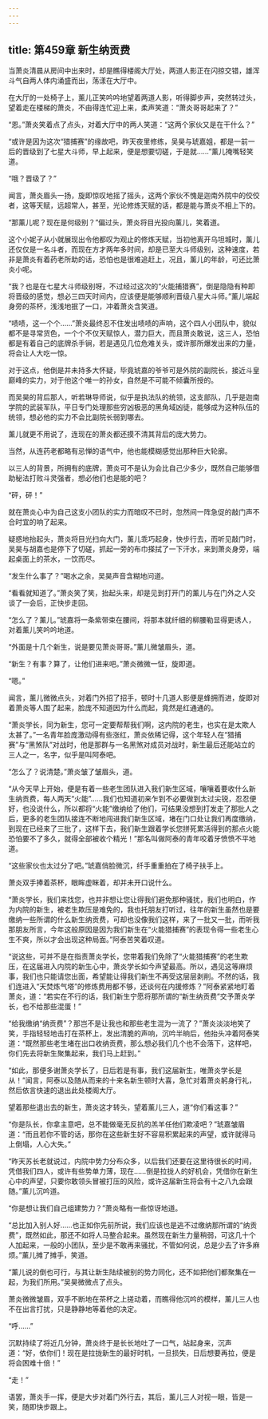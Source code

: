 ```yaml
---
---
---
```

title: 第459章 新生纳贡费
---



当萧炎清晨从房间中出来时，却是瞧得楼阁大厅处，两道人影正在闪掠交错，雄浑斗气自两人体内涌盛而出，荡漾在大厅中。

在大厅的一处椅子上，薰儿正笑吟吟地望着两道人影，听得脚步声，突然转过头，望着走在楼梯的萧炎，不由得连忙迎上来，柔声笑道：“萧炎哥哥起来了？”

“恩。”萧炎笑着点了点头，对着大厅中的两人笑道：“这两个家伙又是在干什么？”

“或许是因为这次“猎捕赛”的缘故吧，昨天夜里修练，吴昊与琥嘉姐，都是一前一后的晋级到了七星大斗师，早上起来，便是想要切磋，于是就……”薰儿掩嘴轻笑道。

“哦？晋级了？”

闻言，萧炎眉头一扬，旋即惊叹地摇了摇头，这两个家伙不愧是迦南外院中的佼佼者，这等天赋，远超常人，甚至，光论修炼天赋的话，都是能与萧炎不相上下的。

“那薰儿呢？现在是何级别？”偏过头，萧炎将目光投向薰儿，笑着道。

这个小妮子从小就展现出令他都叹为观止的修炼天赋，当初他离开乌坦城时，薰儿还仅仅是一名斗者，而现在方才两年多时间，却是已至大斗师级别，这种速度，若非是萧炎有着药老所助的话，恐怕也是很难追赶上，况且，薰儿的年龄，可还比萧炎小呢。

“我？也是在七星大斗师级别呀，不过经过这次的“火能捕猎赛”，倒是隐隐有种即将晋级的感觉，想必三四天时间内，应该便是能够顺利晋级八星大斗师。”薰儿端起身旁的茶杯，浅浅地抿了一口，冲着萧炎含笑道。

“啧啧，这一个个……”萧炎最终忍不住发出啧啧的声响，这个四人小团队中，貌似都不是寻常货色，一个个不仅天赋惊人，潜力巨大，而且萧炎敢说，这三人，恐怕都是有着自己的底牌杀手锏，若是遇见几位危难关头，或许那所爆发出来的力量，将会让人大吃一惊。

对于这点，他倒是并未持多大怀疑，毕竟琥嘉的爷爷可是外院的副院长，接近斗皇巅峰的实力，对于他这个唯一的孙女，自然是不可能不倾囊所授的。

而吴昊的背后那人，听若琳导师说，似乎是执法队的统领，这支部队，几乎是迦南学院的武装军队，平日专门处理那些穷凶极恶的黑角域凶徒，能够成为这种队伍的统领，想必他的实力不会比副院长弱到哪去。

薰儿就更不用说了，连现在的萧炎都还摸不清其背后的庞大势力。

当然，从连药老都略有忌惮的语气中，他也能模糊感觉出那种巨大轮廓。

以三人的背景，所拥有的底牌，萧炎可不是认为会比自己少多少，既然自己能够借助秘法打败斗灵强者，想必他们也是能的吧？

“砰，砰！”

就在萧炎心中为自己这支小团队的实力而暗叹不已时，忽然间一阵急促的敲门声不合时宜的响了起来。

疑惑地抬起头，萧炎将目光扫向大门，薰儿乖巧起身，快步行去，而听见敲门时，吴昊与胡嘉也是停下了切磋，抓起一旁的布巾搽拭了一下汗水，来到萧炎身旁，端起桌面上的茶水，一饮而尽。

“发生什么事了？”喝水之余，吴昊声音含糊地问道。

“看看就知道了。”萧炎笑了笑，抬起头来，却是见到打开门的薰儿与在门外之人交谈了一会后，正快步走回。

“怎么了？薰儿。”琥嘉将一条紫带束在腰间，将那本就纤细的柳腰勒显得更诱人，对着薰儿笑吟吟地道。

“外面是十几个新生，说是要见萧炎哥哥。”薰儿微皱眉头，道。

“新生？有事？算了，让他们进来吧。”萧炎微微一怔，旋即道。

“嗯。”

闻言，薰儿微微点头，对着门外招了招手，顿时十几道人影便是蜂拥而进，旋即对着萧炎等人围了起来，脸庞不知道因为什么而起，竟然是红通通的。

“萧炎学长，同为新生，您可一定要帮帮我们啊，这内院的老生，也实在是太欺人太甚了。”一名青年脸庞激动得有些涨红，萧炎依稀记得，这个年轻人在“猎捕赛”与“黑煞队”对战时，他是那群与一名黑煞对成员对战时，新生最后还能站立的三人之一，名字，似乎是叫阿泰吧。

“怎么了？说清楚。”萧炎皱了皱眉头，道。

“从今天早上开始，便是有着一些老生团队进入我们新生区域，嚷嚷着要收什么新生纳贡费，每人两天“火能”……我们也知道初来乍到不必要做到太过尖锐，忍忍便好，也没说什么，所以都将“火能”缴纳给了他们，可结果没想到打发走了那批人之后，更多的老生团队接连不断地闯进我们新生区域，堵在门口处让我们再度缴纳，到现在已经来了三批了，这样下去，我们新生跟着学长您拼死累活得到的那点火能恐怕要不了多久，就得全部被收个精光！”那名叫做阿泰的青年咬着牙愤愤不平地道。

“这些家伙也太过分了吧。”琥嘉俏脸微沉，纤手重重拍在了椅子扶手上。

萧炎双手捧着茶杯，眼眸虚眯着，却并未开口说什么。

“萧炎学长，我们来找您，也并非想让您让得我们避免那种骚扰，我们也明白，作为内院的新生，被老生欺压是难免的，我也托朋友打听过，往年的新生虽然也是要缴纳一些所谓的什么新生纳贡费，可却也没像我们这样，来了一批又一批，而听我那朋友所言，今年这般原因是因为我们新生在“火能猎捕赛”的表现令得一些老生心生不爽，所以才会出现这种局面。”阿泰苦笑着叹道。

“说这些，可并不是在指责萧炎学长，您带着我们免除了“火能猎捕赛”的老生欺压，在这届进入内院的新生心中，萧炎学长如今声望最高。所以，遇见这等麻烦事，我们也只能请您出面，希望能让得我们新生不再受这层层剥削。不然的话，我们连进入“天焚炼气塔”的修炼费用都不够，还谈何在内援修炼？”阿泰紧紧地盯着萧炎，道：“若实在不行的话，我们新生宁愿将那所谓的“新生纳贡费”交予萧炎学长，也不给那些混蛋！”

“给我缴纳“纳贡费”？那岂不是让我也和那些老生混为一流了？”萧炎淡淡地笑了笑，手指轻轻地击打在茶杯上，发出清脆的声响，沉吟半晌后，他抬头冲着阿泰笑道：“既然那些老生堵在出口收纳贡费，那么想必我们几个也不会落下，这样吧，你们先去将新生聚集起来，我们马上赶到。”

“如此，那便多谢萧炎学长了，日后若是有事，我们这届新生，唯萧炎学长是从！”闻言，阿泰以及随从而来的十来名新生顿时大喜，急忙对着萧炎躬身行礼，然后依言快速的退出此处楼阁大厅。

望着那些退出去的新生，萧炎这才转头，望着薰儿三人，道“你们看这事？”

“你是队长，你拿主意吧，总不能做毫无反抗的羔羊任他们欺凌吧？”琥嘉皱眉道：“而且若你不管的话，那你在这些新生好不容易积累起来的声望，或许就得马上倒塌，人心大失。”

“昨天苏长老就说过，内院中势力分布众多，以后我们还要在这里待很长的时间，凭借我们四人，或许有些势单力薄，现在……倒是拉拢人的好机会，凭借你在新生心中的声望，只要你敢领头冒被打压的风险，或许这届新生将会有十之八九会跟随。”薰儿沉吟道。

“你是想让我们自己组建势力？”萧炎略有一些惊讶地道。

“总比加入别人好……也正如你先前所说，我们应该也是逃不过缴纳那所谓的“纳贡费”，既然如此，那还不如将人马整合起来。虽然现在新生力量稍弱，可这几十个人加起来，一般的小团队，至少是不敢再来骚扰，不管如何说，总是少去了许多麻烦。”薰儿摊了摊手，笑道。

“薰儿说的倒也可行，与其让新生陆续被别的势力同化，还不如把他们都聚集在一起，为我们所用。”吴昊微微点了点头。

萧炎微微皱眉，双手不断地在茶杯之上搓动着，而瞧得他沉吟的模样，薰儿三人也不在出言打扰，只是静静地等着他的决定。

“呼……”

沉默持续了将近几分钟，萧炎终于是长长地吐了一口气，站起身来，沉声道：“好，依你们！现在是拉拢新生的最好时机，一旦损失，日后想要再拉，便是将会困难十倍！”

“走！”

语罢，萧炎手一挥，便是大步对着门外行去，其后，薰儿三人对视一眼，皆是一笑，随即快步跟上。